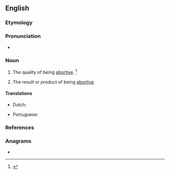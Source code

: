 ==English==

===Etymology===
{{suffix|en|abortive|ness}}

===Pronunciation===
* {{a|US}} {{IPA|/əˈbɔɹ.tɪv.nəs/|lang=en}}

===Noun===
{{en-noun|-|es}}

# {{lb|en|uncountable}} The quality of being [[abortive]]. {{defdate|First attested in the early 17<sup>th</sup> century.}}<ref>{{R:SOED5|page=7}}</ref>
# {{lb|en|countable}} The result or product of being [[abortive]].

====Translations====
{{trans-top|quality of being abortive}}
* Dutch: {{t|nl|abortief karakter}}
{{trans-mid}}
* Portuguese: {{t|pt|abortividade|f}}
{{trans-bottom}}

===References===
<references/>

===Anagrams===
* {{anagrams|en|a=abeeinorsstv|beta versions}}